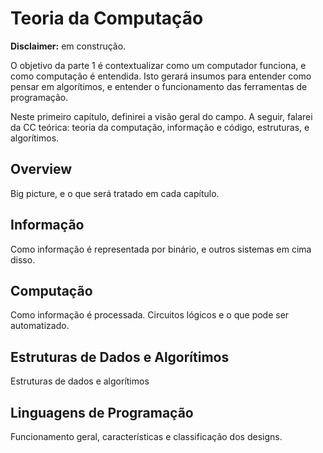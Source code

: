 # Teoria da Computação

**Disclaimer:** em construção.

O objetivo da parte 1 é contextualizar como um computador funciona, e como computação é entendida. Isto gerará insumos para entender como pensar em algorítimos, e entender o funcionamento das ferramentas de programação.

Neste primeiro capítulo, definirei a visão geral do campo. A seguir, falarei da CC teórica: teoria da computação, informação e código, estruturas, e algorítimos.


## Overview

Big picture, e o que será tratado em cada capítulo.


## Informação

Como informação é representada por binário, e outros sistemas em cima disso.


## Computação

Como informação é processada. Circuitos lógicos e o que pode ser automatizado.


## Estruturas de Dados e Algorítimos

Estruturas de dados e algorítimos


## Linguagens de Programação

Funcionamento geral, características e classificação dos designs.
